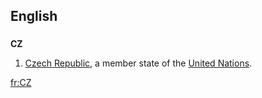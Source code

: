 {{see|.cz}}
==English==
==={{abbreviation}}===
'''CZ'''
#[[Czech Republic]], a member state of the [[United Nations]].

[[fr:CZ]]